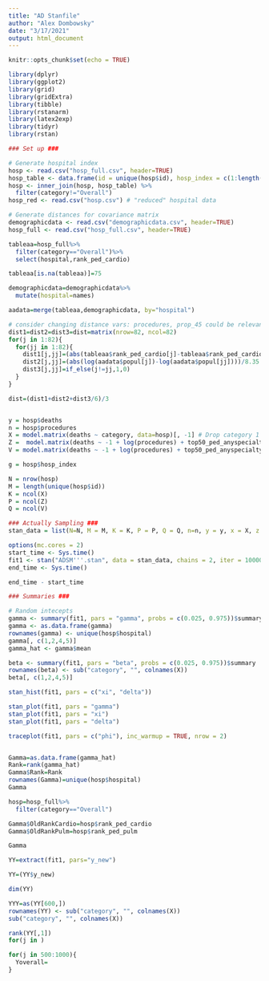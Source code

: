 ```yaml
---
title: "AD Stanfile"
author: "Alex Dombowsky"
date: "3/17/2021"
output: html_document
---
```


```r
knitr::opts_chunk$set(echo = TRUE)

library(dplyr)
library(ggplot2)
library(grid)
library(gridExtra)
library(tibble)
library(rstanarm)
library(latex2exp)
library(tidyr)
library(rstan)
```

```r
### Set up ###

# Generate hospital index 
hosp <- read.csv("hosp_full.csv", header=TRUE)
hosp_table <- data.frame(id = unique(hosp$id), hosp_index = c(1:length(unique(hosp$id))))
hosp <- inner_join(hosp, hosp_table) %>%
  filter(category!="Overall")
hosp_red <- read.csv("hosp.csv") # "reduced" hospital data

# Generate distances for covariance matrix
demographicdata <- read.csv("demographicdata.csv", header=TRUE)
hosp_full <- read.csv("hosp_full.csv", header=TRUE)

tableaa=hosp_full%>%
  filter(category=="Overall")%>%
  select(hospital,rank_ped_cardio)

tableaa[is.na(tableaa)]=75

demographicdata=demographicdata%>%
  mutate(hospital=names)

aadata=merge(tableaa,demographicdata, by="hospital")

# consider changing distance vars: procedures, prop_45 could be relevant
dist1=dist2=dist3=dist=matrix(nrow=82, ncol=82)
for(j in 1:82){
  for(jj in 1:82){
    dist1[j,jj]=(abs(tableaa$rank_ped_cardio[j]-tableaa$rank_ped_cardio[jj]))/75
    dist2[j,jj]=(abs(log(aadata$popul[j])-log(aadata$popul[jj])))/8.35
    dist3[j,jj]=if_else(j!=jj,1,0)
  }
}

dist=(dist1+dist2+dist3/6)/3


y = hosp$deaths
n = hosp$procedures
X = model.matrix(deaths ~ category, data=hosp)[, -1] # Drop category 1 and intercept
Z =  model.matrix(deaths ~ -1 + log(procedures) + top50_ped_anyspecialty, data=hosp_red)
V = model.matrix(deaths ~ -1 + log(procedures) + top50_ped_anyspecialty, data=hosp_red)

g = hosp$hosp_index

N = nrow(hosp)
M = length(unique(hosp$id))
K = ncol(X)
P = ncol(Z)
Q = ncol(V)

### Actually Sampling ###
stan_data = list(N=N, M = M, K = K, P = P, Q = Q, n=n, y = y, x = X, z = Z, V = V, g = g, dist=dist)

options(mc.cores = 2)
start_time <- Sys.time()
fit1 <- stan("ADSM'''.stan", data = stan_data, chains = 2, iter = 10000, cores = 2)
end_time <- Sys.time()

end_time - start_time
```


```r
### Summaries ###

# Random intecepts
gamma <- summary(fit1, pars = "gamma", probs = c(0.025, 0.975))$summary
gamma <- as.data.frame(gamma)
rownames(gamma) <- unique(hosp$hospital)
gamma[, c(1,2,4,5)]
gamma_hat <- gamma$mean

beta <- summary(fit1, pars = "beta", probs = c(0.025, 0.975))$summary
rownames(beta) <- sub("category", "", colnames(X))
beta[, c(1,2,4,5)]

stan_hist(fit1, pars = c("xi", "delta")) 

stan_plot(fit1, pars = "gamma")
stan_plot(fit1, pars = "xi")
stan_plot(fit1, pars = "delta")

traceplot(fit1, pars = c("phi"), inc_warmup = TRUE, nrow = 2)


Gamma=as.data.frame(gamma_hat)
Rank=rank(gamma_hat)
Gamma$Rank=Rank
rownames(Gamma)=unique(hosp$hospital)
Gamma

hosp=hosp_full%>%
  filter(category=="Overall")

Gamma$OldRankCardio=hosp$rank_ped_cardio
Gamma$OldRankPulm=hosp$rank_ped_pulm

Gamma

```



```r
YY=extract(fit1, pars="y_new")

YY=(YY$y_new)

dim(YY)

YYY=as(YY[600,])
rownames(YY) <- sub("category", "", colnames(X))
sub("category", "", colnames(X))

rank(YY[,1])
for(j in )

for(j in 500:1000){
  Yoverall=
}
```

